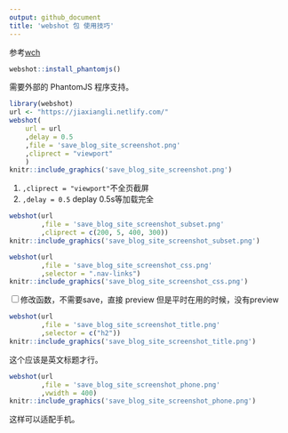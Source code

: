 ```yaml
---
output: github_document
title: 'webshot 包 使用技巧'
---
```


参考[wch](https://wch.github.io/webshot/articles/intro.html)

```r
webshot::install_phantomjs()
```

需要外部的 PhantomJS 程序支持。

```r
library(webshot)
url <- "https://jiaxiangli.netlify.com/"
webshot(
    url = url
    ,delay = 0.5
    ,file = 'save_blog_site_screenshot.png'
    ,cliprect = "viewport"
    )
knitr::include_graphics('save_blog_site_screenshot.png')
```

1. `,cliprect = "viewport"`不全页截屏
1. `,delay = 0.5` deplay 0.5s等加载完全

```r
webshot(url
        ,file = 'save_blog_site_screenshot_subset.png'
        ,cliprect = c(200, 5, 400, 300))
knitr::include_graphics('save_blog_site_screenshot_subset.png')
```

```r
webshot(url
        ,file = 'save_blog_site_screenshot_css.png'
        ,selector = ".nav-links")
knitr::include_graphics('save_blog_site_screenshot_css.png')
```

<input type="checkbox" id="checkbox1" class="styled">修改函数，不需要save，直接 preview
但是平时在用的时候，没有preview

```r
webshot(url
        ,file = 'save_blog_site_screenshot_title.png'
        ,selector = c("h2"))
knitr::include_graphics('save_blog_site_screenshot_title.png')
```

这个应该是英文标题才行。

```r
webshot(url
        ,file = 'save_blog_site_screenshot_phone.png'
        ,vwidth = 400)
knitr::include_graphics('save_blog_site_screenshot_phone.png')
```

这样可以适配手机。